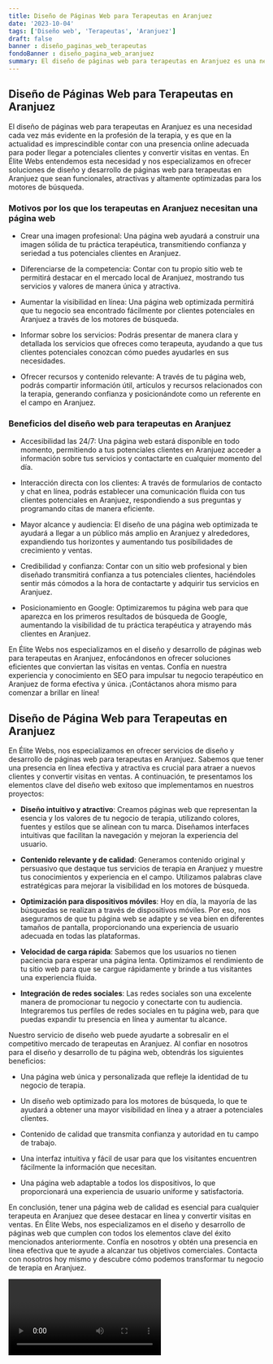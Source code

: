 ```yaml
---
title: Diseño de Páginas Web para Terapeutas en Aranjuez
date: '2023-10-04'
tags: ['Diseño web', 'Terapeutas', 'Aranjuez']
draft: false
banner : diseño_paginas_web_terapeutas
fondoBanner : diseño_pagina_web_aranjuez
summary: El diseño de páginas web para terapeutas en Aranjuez es una necesidad cada vez más evidente en la profesión de la terapia, y es que en la actualidad es imprescindible contar con una presencia online adecuada para poder llegar a potenciales clientes y convertir visitas en ventas. En Élite Webs entendemos esta necesidad y nos especializamos en ofrecer soluciones de diseño y desarrollo de páginas web para terapeutas en Aranjuez que sean funcionales, atractivas y altamente optimizadas para los motores de búsqueda.
---
```


## Diseño de Páginas Web para Terapeutas en Aranjuez

El diseño de páginas web para terapeutas en Aranjuez es una necesidad cada vez más evidente en la profesión de la terapia, y es que en la actualidad es imprescindible contar con una presencia online adecuada para poder llegar a potenciales clientes y convertir visitas en ventas. En Élite Webs entendemos esta necesidad y nos especializamos en ofrecer soluciones de diseño y desarrollo de páginas web para terapeutas en Aranjuez que sean funcionales, atractivas y altamente optimizadas para los motores de búsqueda.

### Motivos por los que los terapeutas en Aranjuez necesitan una página web

- Crear una imagen profesional: Una página web ayudará a construir una imagen sólida de tu práctica terapéutica, transmitiendo confianza y seriedad a tus potenciales clientes en Aranjuez. 

- Diferenciarse de la competencia: Contar con tu propio sitio web te permitirá destacar en el mercado local de Aranjuez, mostrando tus servicios y valores de manera única y atractiva.

- Aumentar la visibilidad en línea: Una página web optimizada permitirá que tu negocio sea encontrado fácilmente por clientes potenciales en Aranjuez a través de los motores de búsqueda.

- Informar sobre los servicios: Podrás presentar de manera clara y detallada los servicios que ofreces como terapeuta, ayudando a que tus clientes potenciales conozcan cómo puedes ayudarles en sus necesidades.

- Ofrecer recursos y contenido relevante: A través de tu página web, podrás compartir información útil, artículos y recursos relacionados con la terapia, generando confianza y posicionándote como un referente en el campo en Aranjuez.

### Beneficios del diseño web para terapeutas en Aranjuez

- Accesibilidad las 24/7: Una página web estará disponible en todo momento, permitiendo a tus potenciales clientes en Aranjuez acceder a información sobre tus servicios y contactarte en cualquier momento del día.

- Interacción directa con los clientes: A través de formularios de contacto y chat en línea, podrás establecer una comunicación fluida con tus clientes potenciales en Aranjuez, respondiendo a sus preguntas y programando citas de manera eficiente.

- Mayor alcance y audiencia: El diseño de una página web optimizada te ayudará a llegar a un público más amplio en Aranjuez y alrededores, expandiendo tus horizontes y aumentando tus posibilidades de crecimiento y ventas.

- Credibilidad y confianza: Contar con un sitio web profesional y bien diseñado transmitirá confianza a tus potenciales clientes, haciéndoles sentir más cómodos a la hora de contactarte y adquirir tus servicios en Aranjuez.

- Posicionamiento en Google: Optimizaremos tu página web para que aparezca en los primeros resultados de búsqueda de Google, aumentando la visibilidad de tu práctica terapéutica y atrayendo más clientes en Aranjuez.

En Élite Webs nos especializamos en el diseño y desarrollo de páginas web para terapeutas en Aranjuez, enfocándonos en ofrecer soluciones eficientes que conviertan las visitas en ventas. Confía en nuestra experiencia y conocimiento en SEO para impulsar tu negocio terapéutico en Aranjuez de forma efectiva y única. ¡Contáctanos ahora mismo para comenzar a brillar en línea!


<GifSeo />

<Cta />

## Diseño de Página Web para Terapeutas en Aranjuez

En Élite Webs, nos especializamos en ofrecer servicios de diseño y desarrollo de páginas web para terapeutas en Aranjuez. Sabemos que tener una presencia en línea efectiva y atractiva es crucial para atraer a nuevos clientes y convertir visitas en ventas. A continuación, te presentamos los elementos clave del diseño web exitoso que implementamos en nuestros proyectos:

- **Diseño intuitivo y atractivo**: Creamos páginas web que representan la esencia y los valores de tu negocio de terapia, utilizando colores, fuentes y estilos que se alinean con tu marca. Diseñamos interfaces intuitivas que facilitan la navegación y mejoran la experiencia del usuario.

- **Contenido relevante y de calidad**: Generamos contenido original y persuasivo que destaque tus servicios de terapia en Aranjuez y muestre tus conocimientos y experiencia en el campo. Utilizamos palabras clave estratégicas para mejorar la visibilidad en los motores de búsqueda.

- **Optimización para dispositivos móviles**: Hoy en día, la mayoría de las búsquedas se realizan a través de dispositivos móviles. Por eso, nos aseguramos de que tu página web se adapte y se vea bien en diferentes tamaños de pantalla, proporcionando una experiencia de usuario adecuada en todas las plataformas.

- **Velocidad de carga rápida**: Sabemos que los usuarios no tienen paciencia para esperar una página lenta. Optimizamos el rendimiento de tu sitio web para que se cargue rápidamente y brinde a tus visitantes una experiencia fluida.

- **Integración de redes sociales**: Las redes sociales son una excelente manera de promocionar tu negocio y conectarte con tu audiencia. Integraremos tus perfiles de redes sociales en tu página web, para que puedas expandir tu presencia en línea y aumentar tu alcance.

Nuestro servicio de diseño web puede ayudarte a sobresalir en el competitivo mercado de terapeutas en Aranjuez. Al confiar en nosotros para el diseño y desarrollo de tu página web, obtendrás los siguientes beneficios:

- Una página web única y personalizada que refleje la identidad de tu negocio de terapia.

- Un diseño web optimizado para los motores de búsqueda, lo que te ayudará a obtener una mayor visibilidad en línea y a atraer a potenciales clientes.

- Contenido de calidad que transmita confianza y autoridad en tu campo de trabajo.

- Una interfaz intuitiva y fácil de usar para que los visitantes encuentren fácilmente la información que necesitan.

- Una página web adaptable a todos los dispositivos, lo que proporcionará una experiencia de usuario uniforme y satisfactoria.

En conclusión, tener una página web de calidad es esencial para cualquier terapeuta en Aranjuez que desee destacar en línea y convertir visitas en ventas. En Élite Webs, nos especializamos en el diseño y desarrollo de páginas web que cumplen con todos los elementos clave del éxito mencionados anteriormente. Confía en nosotros y obtén una presencia en línea efectiva que te ayude a alcanzar tus objetivos comerciales. Contacta con nosotros hoy mismo y descubre cómo podemos transformar tu negocio de terapia en Aranjuez.

<Video />

<CtaBot job='Terapeutas' city='Aranjuez'/>

<Gmaps query='Aranjuez+españa+maps' />